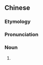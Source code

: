 {{also|腔儿}}
==Chinese==
{{zh-forms|s=腔儿}}

===Etymology===
{{zh-compound|腔|兒|[[accent]], [[dialect]]|''diminutive suffix''}}

===Pronunciation===
{{zh-pron
|m=qiāngr
|cat=n
}}

===Noun===
{{zh-noun}}

# {{zh-erhua form of}}
